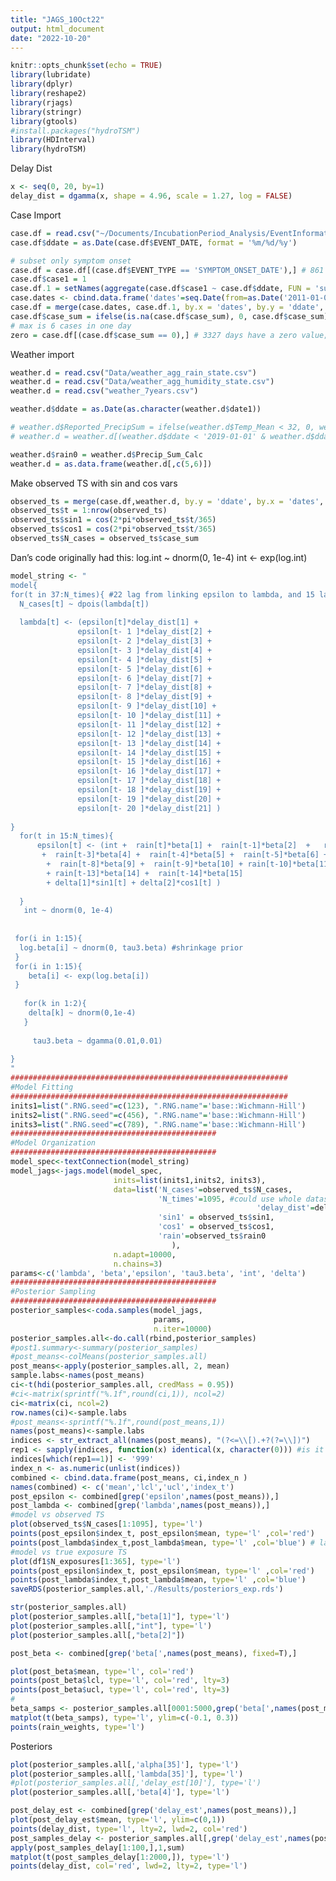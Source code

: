 ```yaml
---
title: "JAGS_10Oct22"
output: html_document
date: "2022-10-20"
---
```


```r
knitr::opts_chunk$set(echo = TRUE)
library(lubridate)
library(dplyr)
library(reshape2)
library(rjags)
library(stringr)
library(gtools)
#install.packages("hydroTSM")
library(HDInterval)
library(hydroTSM)
```


Delay Dist 
```r
x <- seq(0, 20, by=1)
delay_dist = dgamma(x, shape = 4.96, scale = 1.27, log = FALSE)

```

Case Import 
```r
case.df = read.csv("~/Documents/IncubationPeriod_Analysis/EventInformationExtract_2011_2021.csv")
case.df$ddate = as.Date(case.df$EVENT_DATE, format = '%m/%d/%y')

# subset only symptom onset
case.df = case.df[(case.df$EVENT_TYPE == 'SYMPTOM_ONSET_DATE'),] # 861 
case.df$case1 = 1
case.df.1 = setNames(aggregate(case.df$case1 ~ case.df$ddate, FUN = 'sum'), c("ddate", "case_sum"))
case.dates <- cbind.data.frame('dates'=seq.Date(from=as.Date('2011-01-01'), to=as.Date('2021-12-31'), by='day'))
case.df = merge(case.dates, case.df.1, by.x = 'dates', by.y = 'ddate', all.x = T)
case.df$case_sum = ifelse(is.na(case.df$case_sum), 0, case.df$case_sum)
# max is 6 cases in one day 
zero = case.df[(case.df$case_sum == 0),] # 3327 days have a zero value;  82% of days have zero 


```


Weather import 

```r
weather.d = read.csv("Data/weather_agg_rain_state.csv")
weather.d = read.csv("Data/weather_agg_humidity_state.csv")
weather.d = read.csv("weather_7years.csv")

weather.d$ddate = as.Date(as.character(weather.d$date1))

# weather.d$Reported_PrecipSum = ifelse(weather.d$Temp_Mean < 32, 0, weather.d$Reported_PrecipSum)
# weather.d = weather.d[(weather.d$ddate < '2019-01-01' & weather.d$ddate > '2017-12-31'),]

weather.d$rain0 = weather.d$Precip_Sum_Calc
weather.d = as.data.frame(weather.d[,c(5,6)])


```


Make observed TS with sin and cos vars 
```r

observed_ts = merge(case.df,weather.d, by.y = 'ddate', by.x = 'dates', all.x = T)
observed_ts$t = 1:nrow(observed_ts)
observed_ts$sin1 = cos(2*pi*observed_ts$t/365)
observed_ts$cos1 = cos(2*pi*observed_ts$t/365)
observed_ts$N_cases = observed_ts$case_sum

```

Dan's code originally had this: 
   log.int ~ dnorm(0, 1e-4)
   int <- exp(log.int)

```r
model_string <- "
model{
for(t in 37:N_times){ #22 lag from linking epsilon to lambda, and 15 lag from linking rainfall to epsilon
  N_cases[t] ~ dpois(lambda[t])
  
  lambda[t] <- (epsilon[t]*delay_dist[1] + 
               epsilon[t- 1 ]*delay_dist[2] + 
               epsilon[t- 2 ]*delay_dist[3] +
               epsilon[t- 3 ]*delay_dist[4] + 
               epsilon[t- 4 ]*delay_dist[5] +
               epsilon[t- 5 ]*delay_dist[6] + 
               epsilon[t- 6 ]*delay_dist[7] +
               epsilon[t- 7 ]*delay_dist[8] + 
               epsilon[t- 8 ]*delay_dist[9] +
               epsilon[t- 9 ]*delay_dist[10] + 
               epsilon[t- 10 ]*delay_dist[11] +
               epsilon[t- 11 ]*delay_dist[12] + 
               epsilon[t- 12 ]*delay_dist[13] +
               epsilon[t- 13 ]*delay_dist[14] + 
               epsilon[t- 14 ]*delay_dist[15] +
               epsilon[t- 15 ]*delay_dist[16] + 
               epsilon[t- 16 ]*delay_dist[17] +
               epsilon[t- 17 ]*delay_dist[18] +
               epsilon[t- 18 ]*delay_dist[19] +
               epsilon[t- 19 ]*delay_dist[20] +
               epsilon[t- 20 ]*delay_dist[21] )
            
} 
  for(t in 15:N_times){
      epsilon[t] <- (int +  rain[t]*beta[1] +  rain[t-1]*beta[2]  +   rain[t-2]*beta[3]
       +  rain[t-3]*beta[4] +  rain[t-4]*beta[5] +  rain[t-5]*beta[6] +  rain[t-6]*beta[7] +  rain[t-7]*beta[8]
        +  rain[t-8]*beta[9] +  rain[t-9]*beta[10] + rain[t-10]*beta[11] +  rain[t-11]*beta[12] + rain[t-12]*beta[13]
        + rain[t-13]*beta[14] +  rain[t-14]*beta[15] 
        + delta[1]*sin1[t] + delta[2]*cos1[t] )  
        
  }
   int ~ dnorm(0, 1e-4)
   
   
 for(i in 1:15){
  log.beta[i] ~ dnorm(0, tau3.beta) #shrinkage prior
 }
 for(i in 1:15){
    beta[i] <- exp(log.beta[i])
 }
  
   for(k in 1:2){
    delta[k] ~ dnorm(0,1e-4)
   }
  
     tau3.beta ~ dgamma(0.01,0.01)
    
}
"
##############################################################
#Model Fitting
##############################################################
inits1=list(".RNG.seed"=c(123), ".RNG.name"='base::Wichmann-Hill')
inits2=list(".RNG.seed"=c(456), ".RNG.name"='base::Wichmann-Hill')
inits3=list(".RNG.seed"=c(789), ".RNG.name"='base::Wichmann-Hill')
##############################################
#Model Organization
##############################################
model_spec<-textConnection(model_string)
model_jags<-jags.model(model_spec, 
                       inits=list(inits1,inits2, inits3),
                       data=list('N_cases'=observed_ts$N_cases,
                                 'N_times'=1095, #could use whole dataset but would take a long time
                                                       'delay_dist'=delay_dist,
                                 'sin1' = observed_ts$sin1,
                                 'cos1' = observed_ts$cos1,
                                 'rain'=observed_ts$rain0
                                    ),
                       n.adapt=10000, 
                       n.chains=3)
params<-c('lambda', 'beta','epsilon', 'tau3.beta', 'int', 'delta')
##############################################
#Posterior Sampling
##############################################
posterior_samples<-coda.samples(model_jags, 
                                params, 
                                n.iter=10000)
posterior_samples.all<-do.call(rbind,posterior_samples)
#post1.summary<-summary(posterior_samples)
#post_means<-colMeans(posterior_samples.all)
post_means<-apply(posterior_samples.all, 2, mean)
sample.labs<-names(post_means)
ci<-t(hdi(posterior_samples.all, credMass = 0.95))
#ci<-matrix(sprintf("%.1f",round(ci,1)), ncol=2)
ci<-matrix(ci, ncol=2)
row.names(ci)<-sample.labs
#post_means<-sprintf("%.1f",round(post_means,1))
names(post_means)<-sample.labs
indices <- str_extract_all(names(post_means), "(?<=\\[).+?(?=\\])")
rep1 <- sapply(indices, function(x) identical(x, character(0))) #is it missing ie character(0)
indices[which(rep1==1)] <- '999'
index_n <- as.numeric(unlist(indices))
combined <- cbind.data.frame(post_means, ci,index_n )
names(combined) <- c('mean','lcl','ucl','index_t')
post_epsilon <- combined[grep('epsilon',names(post_means)),]
post_lambda <- combined[grep('lambda',names(post_means)),]
#model vs observed TS
plot(observed_ts$N_cases[1:1095], type='l')
points(post_epsilon$index_t, post_epsilon$mean, type='l' ,col='red')
points(post_lambda$index_t,post_lambda$mean, type='l' ,col='blue') # lambda should be the exposure dates? 
#model vs true exposure TS
plot(df1$N_exposures[1:365], type='l')
points(post_epsilon$index_t, post_epsilon$mean, type='l' ,col='red')
points(post_lambda$index_t,post_lambda$mean, type='l' ,col='blue')
saveRDS(posterior_samples.all,'./Results/posteriors_exp.rds')


```

```r
str(posterior_samples.all)
plot(posterior_samples.all[,"beta[1]"], type='l')
plot(posterior_samples.all[,"int"], type='l')
plot(posterior_samples.all[,"beta[2]"])
```

```r
post_beta <- combined[grep('beta[',names(post_means), fixed=T),]

plot(post_beta$mean, type='l', col='red')
points(post_beta$lcl, type='l', col='red', lty=3)
points(post_beta$ucl, type='l', col='red', lty=3)
#
beta_samps <- posterior_samples.all[0001:5000,grep('beta[',names(post_means), fixed=T)]
matplot(t(beta_samps), type='l', ylim=c(-0.1, 0.3))
points(rain_weights, type='l')
```


Posteriors
```r
plot(posterior_samples.all[,'alpha[35]'], type='l')
plot(posterior_samples.all[,'lambda[35]'], type='l')
#plot(posterior_samples.all[,'delay_est[10]'], type='l')
plot(posterior_samples.all[,'beta[4]'], type='l')
```

```r
post_delay_est <- combined[grep('delay_est',names(post_means)),]
plot(post_delay_est$mean, type='l', ylim=c(0,1))
points(delay_dist, type='l', lty=2, lwd=2, col='red')
post_samples_delay <- posterior_samples.all[,grep('delay_est',names(post_means))]
apply(post_samples_delay[1:100,],1,sum)
matplot(t(post_samples_delay[1:2000,]), type='l')
points(delay_dist, col='red', lwd=2, lty=2, type='l')
```






































